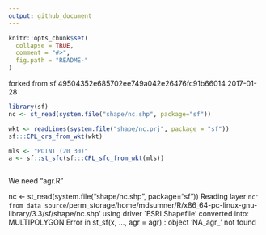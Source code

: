 ```yaml
---
output: github_document
---
```


<!-- README.md is generated from README.Rmd. Please edit that file -->

```r
knitr::opts_chunk$set(
  collapse = TRUE,
  comment = "#>",
  fig.path = "README-"
)
```

forked from sf 49504352e685702ee749a042e26476fc91b66014 2017-01-28

```r
library(sf)
nc <- st_read(system.file("shape/nc.shp", package="sf"))

wkt <- readLines(system.file("shape/nc.prj", package = "sf"))
sf:::CPL_crs_from_wkt(wkt)

mls <- "POINT (20 30)"
a <- sf::st_sfc(sf:::CPL_sfc_from_wkt(mls))



```

We need "agr.R"

nc <- st_read(system.file("shape/nc.shp", package="sf"))
Reading layer `nc' from data source `/perm_storage/home/mdsumner/R/x86_64-pc-linux-gnu-library/3.3/sf/shape/nc.shp' using driver `ESRI Shapefile'
converted into: MULTIPOLYGON
Error in st_sf(x, ..., agr = agr) : object 'NA_agr_' not found


